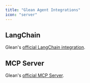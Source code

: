 ```yaml
---
title: "Glean Agent Integrations"
icon: "server"
---
```



## <CustomIcon icon="/web/images/icons/langchain.svg" width="2rem" height="1.75rem" /> LangChain

Glean's [official LangChain integration](https://github.com/gleanwork/langchain-glean).

<Accordion title="Install the LangChain integration">

<LangChainSnippet />

</Accordion>

## <CustomIcon icon="/web/images/icons/mcp.svg" width="1.5rem" height="1.5rem" /> MCP Server

Glean's [official MCP Server](https://github.com/gleanwork/mcp-server).

<Accordion title="Learn how to use the MCP Server">

<MCPServerSnippet />

</Accordion>
